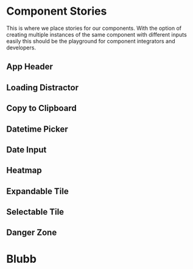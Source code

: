
<Meta title="Components/Introduction" />

# Component Stories

This is where we place stories for our components. With the option of creating multiple instances of the same component
with different inputs easily this should be the playground for component integrators and developers.

## App Header

<Story id="components-app-header--standard" />

## Loading Distractor

<Story id="components-loading-distractor--distractor" />

## Copy to Clipboard

<Story id="components-copy-to-clipboard--standard" />

## Datetime Picker

<Story id="components-datetime-picker--date-picker" />

## Date Input

<Story id="components-date-input--date" />

## Heatmap

<Story id="components-heatmap--random" />

## Expandable Tile

<Story id="components-expandable-tile--collapsed" />

## Selectable Tile

<Story id="components-selectable-tile--selected" />

## Danger Zone

<Story id="components-danger-zone--project" />

<div>
  <h1>Blubb</h1>
</div>
